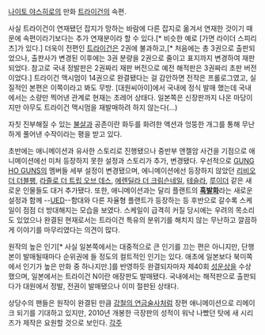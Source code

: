 [[나이토 야스히로]]의 만화 [[트라이건]]의 속편.

사실 트라이건이 연재됐던 잡지가 망하는 바람에 다른 잡지로 옮겨서 연재한 것이기 때문에 속편이라기보다는 추가 연재분이라 할 수 있다.[* 비슷한 예로  [가면 라이더 스피리츠]가 있다.] 더욱이 전편인 [[트라이건]]은 2권에 불과하고,[* 처음에는 총 3권으로 출판되었으나, 출판사가 변경된 이후에는 3권 분량을 2권으로 줄이고 표지까지 변경하여 재판되었다. 참고로 국내 정발판은 2권짜리 재판 버전으로 예전 해적판은 3권짜리 초판 버전이었다.] 트라이건 맥시멈이 14권으로 완결됐다는 걸 감안하면 전작은 프롤로그였고, 실질적인 본편은 이쪽이라고 봐도 무방. [대원씨아이]에서 국내에 정식 발매 했는데 국내에서는 소량만 찍어낸 관계로 현재는 초레어 상태다. 일본쪽은 신장판까지 나온 마당이지만 아무도 트라이건 맥시멈을 재발매하려 하지 않는다(...)

자칫 진부해질 수 있는 [[불살]]과 공존이란 화두를 화려한 액션과 엉뚱한 개그를 통해 무난하게 풀어낸 수작이라는 평을 받고 있다.

초반에는 애니메이션과 유사한 스토리로 진행됐으나 중반부 앤젤암 사건을 기점으로 애니메이션에선 미처 등장하지 못한 설정과 스토리가 추가, 변경됐다. 우선적으로 [[GUNG HO GUNS]]의 멤버들 세부 설정이 변경됐으며, 에니메이션에선 등장하지 않았던 [[리비오 더 더블팽]], [[라즐로 더 트립 오브 데스]], [[에렌딜라 더 크림슨네일]], [[테슬라]], [[루이더]] 같은 새로운 인물들도 대거 추가됐다. 또한, 애니메이션과는 달리 플랜트의 '''[[흑발화]]'''라는 새로운 설정과 함께  --[[UED]]--함대와 다른 자율형 플랜트가 등장하는 등 후반으로 갈수록 스케일이 점점 더 방대해지는 모습을 보였다. 스케일이 급격히 커질 당시에는 우려의 목소리도 있었으나 완결된 현재로서는 트라이건 특유의 분위기를 해치지 않는 무난하고 깔끔하게 이야기를 마무리였다는 의견이 많다.

원작의 높은 인기[* 사실 일본쪽에서는 대중적으로 큰 인기를 끄는 편은 아니지만, 단행본이 발매될때마다 순위권에 들 정도의 컬트적인 인기는 있다. 애초에 일본보다 북미쪽에서 인기가 높은 만화 중 하나지만.]를 반영하듯 완결되자마자 제40회 [[성운상]]을 수상했으며, 일본에서는 트라이건 N이란 애장판도 발매됐다. 국내에서는 해적판으로 출판되다가 대원에서 정발, 전권이 발매됐으나 이미 절판된 상태다.

상당수의 팬들은 원작이 완결된 만큼 [[강철의 연금술사]]처럼 장편 애니메이션으로 리메이크 되기를 기대하고 있지만, 2010년 개봉한 극장판의 성적이 워낙 나빴던 탓에 새 시리즈가 제작은 요원할 것으로 보인다. 
[[각주]]
